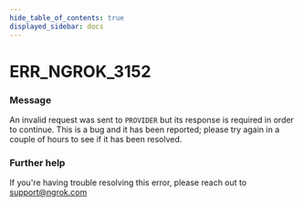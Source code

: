 ```yaml
---
hide_table_of_contents: true
displayed_sidebar: docs
---
```



# ERR_NGROK_3152

### Message

An invalid request was sent to `PROVIDER` but its response is required in order to continue. This is a bug and it has been reported; please try again in a couple of hours to see if it has been resolved.

<ErrorDetails error="err_ngrok_3152" />

### Further help

If you're having trouble resolving this error, please reach out to [support@ngrok.com](mailto:support@ngrok.com?subject=Help%20with%20ERR_NGROK_3152)
